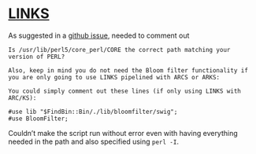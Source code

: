 # [LINKS](https://github.com/bcgsc/LINKS)

As suggested in a [github issue](https://github.com/bcgsc/LINKS/issues/15), needed to comment out 
```
Is /usr/lib/perl5/core_perl/CORE the correct path matching your version of PERL?

Also, keep in mind you do not need the Bloom filter functionality if you are only going to use LINKS pipelined with ARCS or ARKS:

You could simply comment out these lines (if only using LINKS with ARC/KS):

#use lib "$FindBin::Bin/./lib/bloomfilter/swig";
#use BloomFilter;
```
Couldn't make the script run without error even with having everything needed in the path and also specified using `perl -I`.
